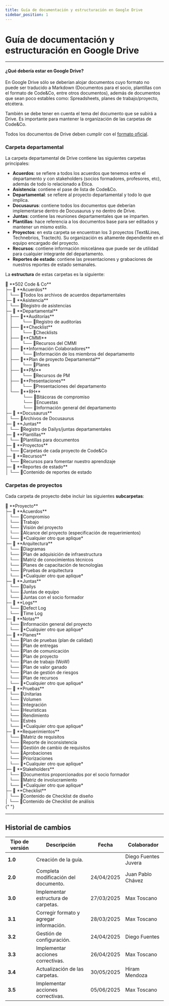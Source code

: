 ```yaml
---
title: Guía de documentación y estructuración en Google Drive
sidebar_position: 1
---
```


# Guía de documentación y estructuración en Google Drive

---

#### ¿Qué debería estar en Google Drive?

En Google Drive sólo se deberían alojar documentos cuyo formato no puede ser traducido a Markdown (Documentos para el socio, plantillas con el formato de Code&Co, entre otros documentos), además de documentos que sean poco estables como: Spreadsheets, planes de trabajo/proyecto, etcétera.

También se debe tener en cuenta el tema del documento que se subirá a Drive. Es importante para mantener la organización de las carpetas de Code&Co.

Todos los documentos de Drive deben cumplir con el [formato oficial](https://docs.google.com/document/d/1NnSHyckZ2bwMWgQA0Edh9Zv_44fYHya-SN-Gn6tQyCQ/edit?tab=t.0).

### Carpeta departamental

La carpeta departamental de Drive contiene las siguientes carpetas principales:

- **Acuerdos**: se refiere a todos los acuerdos que tenemos entre el departamento y con stakeholders (socios formadores, profesores, etc), además de todo lo relacionado a Ética.
- **Asistencia**: contiene el pase de lista de Code&Co.
- **Departamental**: se refiere al proyecto departamental y todo lo que implica.
- **Docusaurus**: contiene todos los documentos que deberían implementarse dentro de Docusaurus y no dentro de Drive.
- **Juntas**: contiene las reuniones departamentales que se imparten.
- **Plantillas**: hace referencia a los documentos base para ser editados y mantener un mismo estilo.
- **Proyectos**: en esta carpeta se encuentran los 3 proyectos (Text&Lines, Technebrios, Tractech). Su organización es altamente dependiente en el equipo encargado del proyecto.
- **Recursos**: contiene información miscelánea que puede ser de utilidad para cualquier integrante del departamento.
- **Reportes de estado**: contiene las presentaciones y grabaciones de nuestros reportes de estado semanales.

La **estructura** de estas carpetas es la siguiente:

<div style={{ lineHeight: "1.2" }}>
  📂 **502 Code & Co** <br />
  ├─ 📂 **Acuerdos** <br />
   │ └── 📜Todos los archivos de acuerdos departamentales <br />
  ├─ 📂 **Asistencia** <br />
   │ └── 📜Registro de asistencias <br />
  ├─ 📂 **Departamental** <br />
   │ ├── 📂**Auditorías** <br />
   │  │⠀⠀⠀└── 📜Registro de auditorías <br />
   │ ├── 📂**Checklist** <br />
   │  │⠀⠀⠀└── 📜Checklists <br />
   │ ├── 📂**CMMI** <br />
   │  │⠀⠀⠀└── 📜Recursos del CMMI <br />
   │ ├── 📂**Información Colaboradores** <br />
   │  │⠀⠀⠀└── 📜Información de los miembros del departamento <br />
   │ ├── 📂**Plan de proyecto Departamental** <br />
   │  │⠀⠀⠀└── 📜Planes <br />
   │ ├── 📂**PM** <br />
   │  │⠀⠀⠀└── 📜Recursos de PM <br />
   │ ├── 📂**Presentaciones** <br />
   │  │⠀⠀⠀└── 📜Presentaciones del departamento <br />
   │ └── 📂**RH** <br />
   │  ⠀⠀⠀⠀└── 📜Bitácoras de compromiso <br />
   │  ⠀⠀⠀⠀└── 📜Encuestas <br />
   │  ⠀⠀⠀⠀└── 📜Información general del departamento <br />
  ├─ 📂 **Docusaurus** <br />
   │ └── 📜Archivos de Docusaurus <br />
  ├─ 📂 **Juntas** <br />
   │ └── 📜Registro de Dailys/juntas departamentales <br />
  ├─ 📂 **Plantillas** <br />
   │ └── 📜Plantillas para documentos <br />
  ├─ 📂 **Proyectos** <br />
   │ └── 📂Carpetas de cada proyecto de Code&Co <br />
  ├─ 📂 **Recursos** <br />
   │ └── 📜Recursos para fomentar nuestro aprendizaje <br />
  ├─ 📂 **Reportes de estado** <br />
   │ └── 📂Contenido de reportes de estado <br />
</div>

### Carpetas de proyectos

Cada carpeta de proyecto debe incluir las siguientes **subcarpetas**:

<div style={{ lineHeight: "1.2" }}>
  📂 **Proyecto** <br />
  ├─ 📂 **Acuerdos** <br />
   │ └── 📜Compromiso <br />
   │ └── 📜Trabajo <br />
   │ └── 📜Visión del proyecto <br />
   │ └── 📜Alcance del proyecto (especificación de requerimientos) <br />
   │ └── 📜*Cualquier otro que aplique* <br />
  ├─ 📂 **Arquitectura** <br />
   │ └── 📜Diagramas <br />
   │ └── 📜Plan de adquisición de infraestructura <br />
   │ └── 📜Matriz de conocimientos técnicos <br />
   │ └── 📜Planes de capacitación de tecnologías <br />
   │ └── 📜Pruebas de arquitectura <br />
   │ └── 📜*Cualquier otro que aplique* <br />
  ├─ 📂 **Juntas** <br />
   │ └── 📜Dailys <br />
   │ └── 📜Juntas de equipo <br />
   │ └── 📜Juntas con el socio formador <br />
  ├─ 📂 **Logs** <br />
   │ └── 📜Defect Log <br />
   │ └── 📜Time Log <br />
  ├─ 📂 **Notas** <br />
   │ └── 📜Información general del proyecto <br />
   │ └── 📜*Cualquier otro que aplique* <br />
  ├─ 📂 **Planes** <br />
   │ └── 📜Plan de pruebas (plan de calidad) <br />
   │ └── 📜Plan de entregas <br />
   │ └── 📜Plan de comunicación <br />
   │ └── 📜Plan de proyecto <br />
   │ └── 📜Plan de trabajo (WoW) <br />
   │ └── 📜Plan de valor ganado <br />
   │ └── 📜Plan de gestión de riesgos <br />
   │ └── 📜Plan de recursos <br />
   │ └── 📜*Cualquier otro que aplique* <br />
  ├─ 📂 **Pruebas** <br />
   │ └── 📜Unitarias <br />
   │ └── 📜Volumen <br />
   │ └── 📜Integración <br />
   │ └── 📜Heurísticas <br />
   │ └── 📜Rendimiento <br />
   │ └── 📜Estrés <br />
   │ └── 📜*Cualquier otro que aplique* <br />
  ├─ 📂 **Requerimientos** <br />
   │ └── 📜Matriz de requisitos <br />
   │ └── 📜Reporte de inconsistencia <br />
   │ └── 📜Gestión de cambio de requisitos <br />
   │ └── 📜Aprobaciones <br />
   │ └── 📜Priorizaciones <br />
   │ └── 📜*Cualquier otro que aplique* <br />
  ├─ 📂 **Stakeholders** <br />
   │ └── 📜Documentos proporcionados por el socio formador <br />
   │ └── 📜Matriz de involucramiento <br />
   │ └── 📜*Cualquier otro que aplique* <br />
  ├─ 📂 **Checklist** <br />
   │ └── 📂Contenido de Checklist de diseño <br />
  │ └── 📂Contenido de Checklist de análisis <br />
</div>{" "}

---

## Historial de cambios

| **Tipo de versión** | **Descripción**                         | **Fecha**  | **Colaborador**      |
| ------------------- | --------------------------------------- | ---------- | -------------------- |
| **1.0**             | Creación de la guía.                    |            | Diego Fuentes Juvera |
| **2.0**             | Completa modificación del documento.    | 24/04/2025 | Juan Pablo Chávez    |
| **3.0**             | Implementar estructura de carpetas.     | 27/03/2025 | Max Toscano          |
| **3.1**             | Corregir formato y agregar información. | 28/03/2025 | Max Toscano          |
| **3.2**             | Gestión de configuración.               | 24/04/2025 | Diego Fuentes        |
| **3.3**             | Implementar acciones correctivas.       | 26/04/2025 | Max Toscano          |
| **3.4**             | Actualización de las carpetas.          | 30/05/2025 | Hiram Mendoza        |
| **3.5**             | Implementar acciones correctivas.       | 05/06/2025 | Max Toscano          |
